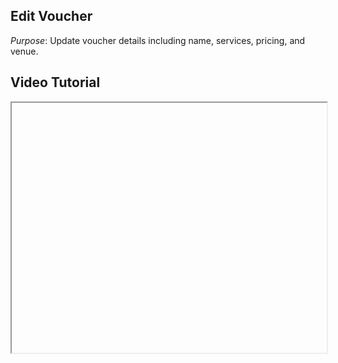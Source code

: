 


<div className="mdx-content">

## Edit Voucher



*Purpose*: Update voucher details including name, services, pricing, and venue.

## Video Tutorial



<iframe
  width="100%"
  height="400"
  title="Edit Voucher Tutorial"
  allowFullScreen
  className="rounded-lg"
/>

---

## Steps:



❶ **Navigate to Offers > Voucher**  
Go to the **Offers** section in the left menu, then select **Voucher**.

❷ **Locate the Voucher**  
Find the voucher you want to edit.

❸ **Open Edit Options**  
Click the **3-dot menu** on the voucher row and choose **Edit**.  
- Alternatively, click on the **Voucher Name**, then use the **3-dot menu** in the top-right corner of the details panel.

❹ **Update Fields**  
Modify any necessary sections:  
- **Basic Info**, **Services**, **Pricing**, or **Venue**.

❺ **Save Changes**  
Click **Save** to apply your edits.

---

**Tip for First-Time Users**:  
Use editing to refresh expired vouchers or adjust service and price combinations.

<div className="space-y-4 mt-6">

<div className="my-10 border-t border-gray-200" />

## More questions about this


</div>
<div className="space-y-4 mt-6">
  <details className="bg-white rounded-md p-4 border border-gray-300">
  <summary
    className="font-medium text-base text-gray-900"
    style={{
      backgroundColor: 'transparent',
      outline: 'none',
      cursor: 'pointer',
      userSelect: 'none',
      listStyle: 'none',
    }}
  >What if I make a mistake during editing?</summary>
   <p className="mt-2 text-sm text-gray-700">
      You can reopen the voucher anytime and correct the details before saving.
    </p>
  </details>

  <details className="bg-white rounded-md p-4 border border-gray-300">
  <summary
    className="font-medium text-base text-gray-900"
    style={{
      backgroundColor: 'transparent',
      outline: 'none',
      cursor: 'pointer',
      userSelect: 'none',
      listStyle: 'none',
    }}
  >Can I change venue availability?</summary>
    <p className="mt-2 text-sm text-gray-700">
      Yes, update the venue section during the editing steps and save the changes.
    </p>
  </details>
</div>
</div>

---

<div className="space-y-4 mt-6">

<div className="my-10 border-t border-gray-200" />

<div className="mdx-content mt-10">

Was this article helpful?

<div style={{ display: 'flex', gap: '1rem' }}>
  <button style={{ padding: '0.5rem', borderRadius: '9999px', backgroundColor: '#f0f0f0' }}>
    👍
  </button>
  <button style={{ padding: '0.5rem', borderRadius: '9999px', backgroundColor: '#f0f0f0' }}>
    👎
  </button>
</div>
</div>

---
</div>
